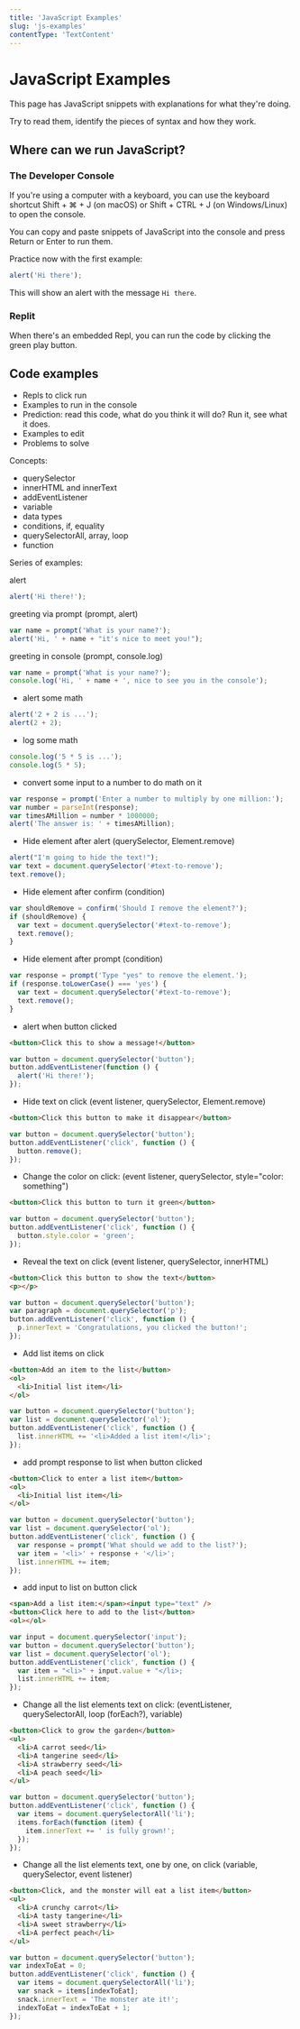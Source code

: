 ```yaml
---
title: 'JavaScript Examples'
slug: 'js-examples'
contentType: 'TextContent'
---
```



# JavaScript Examples

This page has JavaScript snippets with explanations for what they're doing.

Try to read them, identify the pieces of syntax and how they work.

## Where can we run JavaScript?

### The Developer Console

If you're using a computer with a keyboard, you can use the keyboard shortcut Shift + ⌘ + J (on
macOS) or Shift + CTRL + J (on Windows/Linux) to open the console.

You can copy and paste snippets of JavaScript into the console and press Return or Enter to run
them.

Practice now with the first example:

```js
alert('Hi there');
```

This will show an alert with the message `Hi there`.

### Replit

When there's an embedded Repl, you can run the code by clicking the green play button.

## Code examples

- Repls to click run
- Examples to run in the console
- Prediction: read this code, what do you think it will do? Run it, see what it does.
- Examples to edit
- Problems to solve

Concepts:

- querySelector
- innerHTML and innerText
- addEventListener
- variable
- data types
- conditions, if, equality
- querySelectorAll, array, loop
- function

Series of examples:

alert

```js
alert('Hi there!');
```

greeting via prompt (prompt, alert)

```js
var name = prompt('What is your name?');
alert('Hi, ' + name + "it's nice to meet you!");
```

greeting in console (prompt, console.log)

```js
var name = prompt('What is your name?');
console.log('Hi, ' + name + ', nice to see you in the console');
```

- alert some math

```js
alert('2 + 2 is ...');
alert(2 + 2);
```

- log some math

```js
console.log('5 * 5 is ...');
console.log(5 * 5);
```

- convert some input to a number to do math on it

```js
var response = prompt('Enter a number to multiply by one million:');
var number = parseInt(response);
var timesAMillion = number * 1000000;
alert('The answer is: ' + timesAMillion);
```

- Hide element after alert (querySelector, Element.remove)

```js
alert("I'm going to hide the text!");
var text = document.querySelector('#text-to-remove');
text.remove();
```

- Hide element after confirm (condition)

```js
var shouldRemove = confirm('Should I remove the element?');
if (shouldRemove) {
  var text = document.querySelector('#text-to-remove');
  text.remove();
}
```

- Hide element after prompt (condition)

```js
var response = prompt('Type "yes" to remove the element.');
if (response.toLowerCase() === 'yes') {
  var text = document.querySelector('#text-to-remove');
  text.remove();
}
```

- alert when button clicked

```html
<button>Click this to show a message!</button>
```

```js
var button = document.querySelector('button');
button.addEventListener(function () {
  alert('Hi there!');
});
```

- Hide text on click (event listener, querySelector, Element.remove)

```html
<button>Click this button to make it disappear</button>
```

```js
var button = document.querySelector('button');
button.addEventListener('click', function () {
  button.remove();
});
```

- Change the color on click: (event listener, querySelector, style="color: something")

```html
<button>Click this button to turn it green</button>
```

```js
var button = document.querySelector('button');
button.addEventListener('click', function () {
  button.style.color = 'green';
});
```

- Reveal the text on click (event listener, querySelector, innerHTML)

```html
<button>Click this button to show the text</button>
<p></p>
```

```js
var button = document.querySelector('button');
var paragraph = document.querySelector('p');
button.addEventListener('click', function () {
  p.innerText = 'Congratulations, you clicked the button!';
});
```

- Add list items on click

```html
<button>Add an item to the list</button>
<ol>
  <li>Initial list item</li>
</ol>
```

```js
var button = document.querySelector('button');
var list = document.querySelector('ol');
button.addEventListener('click', function () {
  list.innerHTML += '<li>Added a list item!</li>';
});
```

- add prompt response to list when button clicked

```html
<button>Click to enter a list item</button>
<ol>
  <li>Initial list item</li>
</ol>
```

```js
var button = document.querySelector('button');
var list = document.querySelector('ol');
button.addEventListener('click', function () {
  var response = prompt('What should we add to the list?');
  var item = '<li>' + response + '</li>';
  list.innerHTML += item;
});
```

- add input to list on button click

```html
<span>Add a list item:</span><input type="text" />
<button>Click here to add to the list</button>
<ol></ol>
```

```js
var input = document.querySelector('input');
var button = document.querySelector('button');
var list = document.querySelector('ol');
button.addEventListener('click', function () {
  var item = "<li>" + input.value + "</li>;
  list.innerHTML += item;
});
```

- Change all the list elements text on click: (eventListener, querySelectorAll, loop (forEach?),
  variable)

```html
<button>Click to grow the garden</button>
<ul>
  <li>A carrot seed</li>
  <li>A tangerine seed</li>
  <li>A strawberry seed</li>
  <li>A peach seed</li>
</ul>
```

```js
var button = document.querySelector('button');
button.addEventListener('click', function () {
  var items = document.querySelectorAll('li');
  items.forEach(function (item) {
    item.innerText += ' is fully grown!';
  });
});
```

- Change all the list elements text, one by one, on click (variable, querySelector, event listener)

<JsDemo>

```html
<button>Click, and the monster will eat a list item</button>
<ul>
  <li>A crunchy carrot</li>
  <li>A tasty tangerine</li>
  <li>A sweet strawberry</li>
  <li>A perfect peach</li>
</ul>
```

```js
var button = document.querySelector('button');
var indexToEat = 0;
button.addEventListener('click', function () {
  var items = document.querySelectorAll('li');
  var snack = items[indexToEat];
  snack.innerText = 'The monster ate it!';
  indexToEat = indexToEat + 1;
});
```

</JsDemo>
